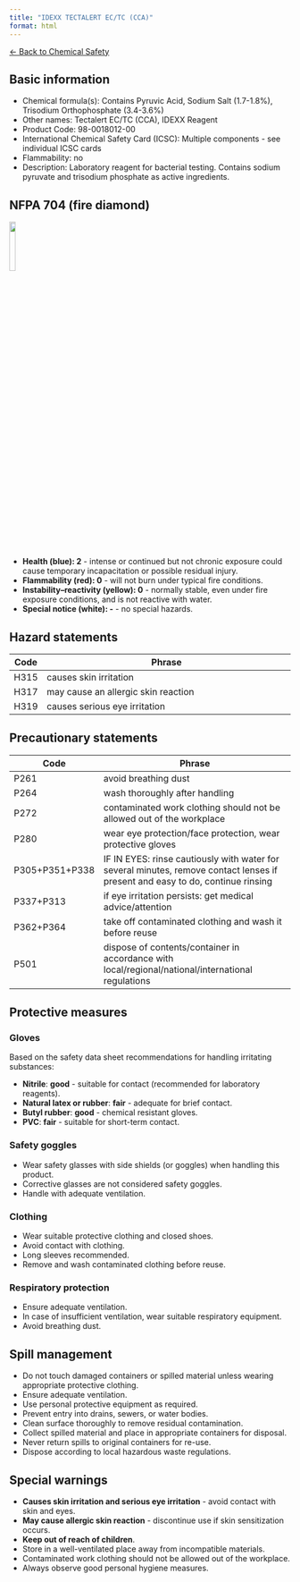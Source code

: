 ```yaml
---
title: "IDEXX TECTALERT EC/TC (CCA)"
format: html
---
```


[← Back to Chemical Safety](../chemical-safety.qmd)

## Basic information
- Chemical formula(s): Contains Pyruvic Acid, Sodium Salt (1.7-1.8%), Trisodium Orthophosphate (3.4-3.6%)
- Other names: Tectalert EC/TC (CCA), IDEXX Reagent
- Product Code: 98-0018012-00
- International Chemical Safety Card (ICSC): Multiple components - see individual ICSC cards
- Flammability: no
- Description: Laboratory reagent for bacterial testing. Contains sodium pyruvate and trisodium phosphate as active ingredients.

## NFPA 704 (fire diamond)

![](../media/nfpa704/200.png){width=15% fig-align="center"}

- **Health (blue): 2** - intense or continued but not chronic exposure could cause temporary incapacitation or possible residual injury.
- **Flammability (red): 0** - will not burn under typical fire conditions.
- **Instability–reactivity (yellow): 0** - normally stable, even under fire exposure conditions, and is not reactive with water.
- **Special notice (white): -** - no special hazards.

## Hazard statements
| Code | Phrase                                                         |
| ---- | -------------------------------------------------------------- |
| H315 | causes skin irritation                                        |
| H317 | may cause an allergic skin reaction                           |
| H319 | causes serious eye irritation                                 |

## Precautionary statements
| Code           | Phrase                                                                                                                           |
| -------------- | -------------------------------------------------------------------------------------------------------------------------------- |
| P261           | avoid breathing dust                                                                                                            |
| P264           | wash thoroughly after handling                                                                                                  |
| P272           | contaminated work clothing should not be allowed out of the workplace                                                           |
| P280           | wear eye protection/face protection, wear protective gloves                                                                     |
| P305+P351+P338 | IF IN EYES: rinse cautiously with water for several minutes, remove contact lenses if present and easy to do, continue rinsing |
| P337+P313      | if eye irritation persists: get medical advice/attention                                                                       |
| P362+P364      | take off contaminated clothing and wash it before reuse                                                                        |
| P501           | dispose of contents/container in accordance with local/regional/national/international regulations                             |

## Protective measures

### Gloves
Based on the safety data sheet recommendations for handling irritating substances:

- **Nitrile**: **good** - suitable for contact (recommended for laboratory reagents).
- **Natural latex or rubber**: **fair** - adequate for brief contact.
- **Butyl rubber**: **good** - chemical resistant gloves.
- **PVC**: **fair** - suitable for short-term contact.

### Safety goggles
- Wear safety glasses with side shields (or goggles) when handling this product.
- Corrective glasses are not considered safety goggles.
- Handle with adequate ventilation.

### Clothing
- Wear suitable protective clothing and closed shoes.
- Avoid contact with clothing.
- Long sleeves recommended.
- Remove and wash contaminated clothing before reuse.

### Respiratory protection
- Ensure adequate ventilation.
- In case of insufficient ventilation, wear suitable respiratory equipment.
- Avoid breathing dust.

## Spill management
- Do not touch damaged containers or spilled material unless wearing appropriate protective clothing.
- Ensure adequate ventilation.
- Use personal protective equipment as required.
- Prevent entry into drains, sewers, or water bodies.
- Clean surface thoroughly to remove residual contamination.
- Collect spilled material and place in appropriate containers for disposal.
- Never return spills to original containers for re-use.
- Dispose according to local hazardous waste regulations.

## Special warnings
- **Causes skin irritation and serious eye irritation** - avoid contact with skin and eyes.
- **May cause allergic skin reaction** - discontinue use if skin sensitization occurs.
- **Keep out of reach of children**.
- Store in a well-ventilated place away from incompatible materials.
- Contaminated work clothing should not be allowed out of the workplace.
- Always observe good personal hygiene measures.
